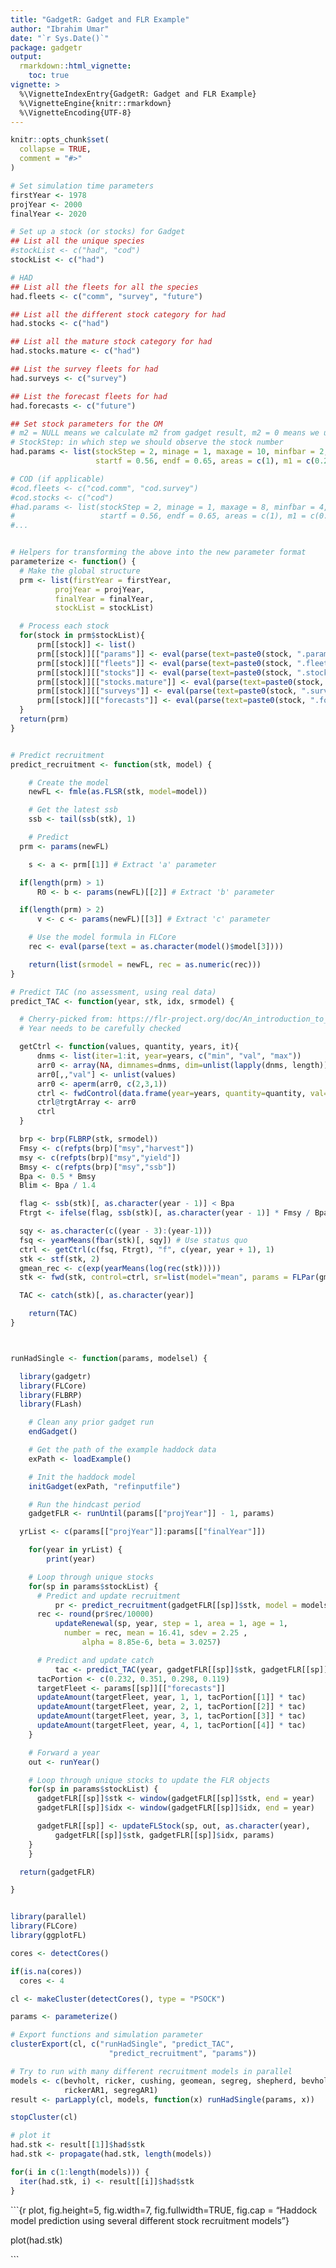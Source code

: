 ```yaml
---
title: "GadgetR: Gadget and FLR Example"
author: "Ibrahim Umar"
date: "`r Sys.Date()`"
package: gadgetr
output: 
  rmarkdown::html_vignette:
    toc: true
vignette: >
  %\VignetteIndexEntry{GadgetR: Gadget and FLR Example}
  %\VignetteEngine{knitr::rmarkdown}
  %\VignetteEncoding{UTF-8}
---
```


```r
knitr::opts_chunk$set(
  collapse = TRUE,
  comment = "#>"
)
```

```r
# Set simulation time parameters
firstYear <- 1978
projYear <- 2000
finalYear <- 2020

# Set up a stock (or stocks) for Gadget
## List all the unique species
#stockList <- c("had", "cod")
stockList <- c("had")

# HAD
## List all the fleets for all the species
had.fleets <- c("comm", "survey", "future")

## List all the different stock category for had
had.stocks <- c("had")

## List all the mature stock category for had
had.stocks.mature <- c("had")

## List the survey fleets for had
had.surveys <- c("survey")

## List the forecast fleets for had 
had.forecasts <- c("future")

## Set stock parameters for the OM
# m2 = NULL means we calculate m2 from gadget result, m2 = 0 means we use only residual mortality (m1)
# StockStep: in which step we should observe the stock number
had.params <- list(stockStep = 2, minage = 1, maxage = 10, minfbar = 2, maxfbar = 8,
                   startf = 0.56, endf = 0.65, areas = c(1), m1 = c(0.2), m2 = NULL)

# COD (if applicable)
#cod.fleets <- c("cod.comm", "cod.survey")
#cod.stocks <- c("cod")
#had.params <- list(stockStep = 2, minage = 1, maxage = 8, minfbar = 4, maxfbar = 8,
#                   startf = 0.56, endf = 0.65, areas = c(1), m1 = c(0.2), m2 = NULL)
#...


# Helpers for transforming the above into the new parameter format
parameterize <- function() {
  # Make the global structure
  prm <- list(firstYear = firstYear,
          projYear = projYear,
          finalYear = finalYear,
          stockList = stockList)

  # Process each stock
  for(stock in prm$stockList){
      prm[[stock]] <- list()
      prm[[stock]][["params"]] <- eval(parse(text=paste0(stock, ".params")))
      prm[[stock]][["fleets"]] <- eval(parse(text=paste0(stock, ".fleets")))
      prm[[stock]][["stocks"]] <- eval(parse(text=paste0(stock, ".stocks")))
      prm[[stock]][["stocks.mature"]] <- eval(parse(text=paste0(stock, ".stocks.mature")))
      prm[[stock]][["surveys"]] <- eval(parse(text=paste0(stock, ".surveys")))
      prm[[stock]][["forecasts"]] <- eval(parse(text=paste0(stock, ".forecasts")))
  }
  return(prm)
}


# Predict recruitment
predict_recruitment <- function(stk, model) {

	# Create the model
	newFL <- fmle(as.FLSR(stk, model=model))

	# Get the latest ssb
	ssb <- tail(ssb(stk), 1)

	# Predict
  prm <- params(newFL)

	s <- a <- prm[[1]] # Extract 'a' parameter

  if(length(prm) > 1)
	  R0 <- b <- params(newFL)[[2]] # Extract 'b' parameter

  if(length(prm) > 2)
	  v <- c <- params(newFL)[[3]] # Extract 'c' parameter

	# Use the model formula in FLCore
	rec <- eval(parse(text = as.character(model()$model[3])))

	return(list(srmodel = newFL, rec = as.numeric(rec)))
}

# Predict TAC (no assessment, using real data)
predict_TAC <- function(year, stk, idx, srmodel) {

  # Cherry-picked from: https://flr-project.org/doc/An_introduction_to_MSE_using_FLR.html
  # Year needs to be carefully checked

  getCtrl <- function(values, quantity, years, it){
      dnms <- list(iter=1:it, year=years, c("min", "val", "max"))
      arr0 <- array(NA, dimnames=dnms, dim=unlist(lapply(dnms, length)))
      arr0[,,"val"] <- unlist(values)
      arr0 <- aperm(arr0, c(2,3,1))
      ctrl <- fwdControl(data.frame(year=years, quantity=quantity, val=NA))
      ctrl@trgtArray <- arr0
      ctrl
  }

  brp <- brp(FLBRP(stk, srmodel))
  Fmsy <- c(refpts(brp)["msy","harvest"])
  msy <- c(refpts(brp)["msy","yield"])
  Bmsy <- c(refpts(brp)["msy","ssb"])
  Bpa <- 0.5 * Bmsy
  Blim <- Bpa / 1.4

  flag <- ssb(stk)[, as.character(year - 1)] < Bpa
  Ftrgt <- ifelse(flag, ssb(stk)[, as.character(year - 1)] * Fmsy / Bpa, Fmsy)

  sqy <- as.character(c((year - 3):(year-1)))
  fsq <- yearMeans(fbar(stk)[, sqy]) # Use status quo
  ctrl <- getCtrl(c(fsq, Ftrgt), "f", c(year, year + 1), 1)
  stk <- stf(stk, 2)
  gmean_rec <- c(exp(yearMeans(log(rec(stk)))))
  stk <- fwd(stk, control=ctrl, sr=list(model="mean", params = FLPar(gmean_rec,iter=1)))

  TAC <- catch(stk)[, as.character(year)]

	return(TAC)
}



runHadSingle <- function(params, modelsel) {

  library(gadgetr)
  library(FLCore)
  library(FLBRP)
  library(FLash)

	# Clean any prior gadget run
	endGadget()

	# Get the path of the example haddock data
	exPath <- loadExample()

	# Init the haddock model
	initGadget(exPath, "refinputfile")

	# Run the hindcast period
	gadgetFLR <- runUntil(params[["projYear"]] - 1, params)

  yrList <- c(params[["projYear"]]:params[["finalYear"]])

	for(year in yrList) {
		print(year)

    # Loop through unique stocks
    for(sp in params$stockList) {
      # Predict and update recruitment
		  pr <- predict_recruitment(gadgetFLR[[sp]]$stk, model = modelsel)
      rec <- round(pr$rec/10000)
		  updateRenewal(sp, year, step = 1, area = 1, age = 1,
            number = rec, mean = 16.41, sdev = 2.25 ,
		        alpha = 8.85e-6, beta = 3.0257)

      # Predict and update catch
		  tac <- predict_TAC(year, gadgetFLR[[sp]]$stk, gadgetFLR[[sp]]$idx, pr$srmodel)
      tacPortion <- c(0.232, 0.351, 0.298, 0.119)
      targetFleet <- params[[sp]][["forecasts"]]
      updateAmount(targetFleet, year, 1, 1, tacPortion[[1]] * tac)
      updateAmount(targetFleet, year, 2, 1, tacPortion[[2]] * tac)
      updateAmount(targetFleet, year, 3, 1, tacPortion[[3]] * tac)
      updateAmount(targetFleet, year, 4, 1, tacPortion[[4]] * tac)
    }

    # Forward a year
    out <- runYear()

    # Loop through unique stocks to update the FLR objects
    for(sp in params$stockList) {
      gadgetFLR[[sp]]$stk <- window(gadgetFLR[[sp]]$stk, end = year)
      gadgetFLR[[sp]]$idx <- window(gadgetFLR[[sp]]$idx, end = year)

      gadgetFLR[[sp]] <- updateFLStock(sp, out, as.character(year),
          gadgetFLR[[sp]]$stk, gadgetFLR[[sp]]$idx, params)
    }
	}

  return(gadgetFLR)

}


library(parallel)
library(FLCore)
library(ggplotFL)

cores <- detectCores()

if(is.na(cores))
  cores <- 4

cl <- makeCluster(detectCores(), type = "PSOCK")

params <- parameterize()

# Export functions and simulation parameter
clusterExport(cl, c("runHadSingle", "predict_TAC", 
                      "predict_recruitment", "params"))

# Try to run with many different recruitment models in parallel
models <- c(bevholt, ricker, cushing, geomean, segreg, shepherd, bevholtAR1,
            rickerAR1, segregAR1)
result <- parLapply(cl, models, function(x) runHadSingle(params, x))

stopCluster(cl)

# plot it
had.stk <- result[[1]]$had$stk
had.stk <- propagate(had.stk, length(models))

for(i in c(1:length(models))) {
  iter(had.stk, i) <- result[[i]]$had$stk
}
```

```{r plot, fig.height=5, fig.width=7, fig.fullwidth=TRUE, fig.cap = "Haddock model 
    prediction using several different stock recruitment models"}

plot(had.stk)

```